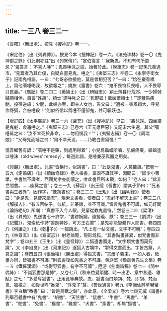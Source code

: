 ```yaml
---
---
---
```

title: 一三八 卷三二一
---




《賈雍》（無出處）。按見《搜神記》卷一一。

《宋定伯》（出《列異傳》）。按見今本《搜神記》卷一六，《法苑珠林》卷一〇《鬼神部之餘》引此則亦註“出《列異傳》”。“定伯復言：‘我新鬼，不知有何所惡忌？’鬼答言：‘不喜人唾’”；鬼畏唾沫之説，始著於此。《睽車志》卷一記孫元善過市，“見鬻者乃其亡僕，自疑白晝見鬼，唾之”；《夷堅三志》辛卷二《永寧寺街女子》記兩鬼相語，一曰：“七哥必欲撓他，莫是曾相犯否？”一曰：“恰在慶善橋上，爲他噀唾喝我，故欲報之”；姚旅《露書》卷六：“鬼不畏符只畏唾，人不畏辱只畏妻。”《廣記》卷二四二《蕭穎士》（出《辨疑志》）穎士薄暮行荒郊，一少婦騎驢願相伴，自言“姓胡”，穎士“遂唾叱之曰：‘死野狐！敢媚蕭穎士！’”遂鞭馬疾馳，投宿逆旅；少間，此婦亦至，即主人女也，告父曰：“適被一害風措大，呼兒作野狐，合被唾殺！”則似俗信以爲唾不僅卻鬼，并可驅妖也。

【增訂四】《太平廣記》卷三一六《盧充》（出《搜神記》）早曰：“將兒還。四坐謂是鬼魅，僉遥唾之。”《夷堅三志》己卷六《王元懋巨惡》又記宋六生還，其父“噀唾駡之曰：‘汝不幸死於非命，……勿用惱我！’”；《夷堅志補》卷一〇《周瑞娘》：“父母見而唾之曰：‘爾不幸夭没，……乃敢白晝爲怪！’”

憶吾鄉舊有諺：“噀唾不是藥，到處用得着”；小兒爲蟲蟻所嚙，肌膚痛癢，嫗媪塗以唾沫（old wives’ remedy），每道此語。是唾兼巫與醫之用矣。

《郭翻》（無出處）。兒書“皆横行，似胡書”，曰：“此是鬼書，人莫能識。”按卷一五九《定婚店》（出《續幽怪録》）老人檢書，韋固不識其字，因問曰：“固少小苦學，字書無不識者，西國梵字亦能讀之，唯此書目所未覿，如何？”老人曰：“此非世間書。……幽冥之言”；卷三一九《蘇韶》（出王隱《晉書》）謂其子節曰：“死者書與生者異”，因作字，“像胡書也”；卷三二二《王矩》（出《幽明録》）使者曰：“身是鬼，見使來詣君”，矩索文書看，使者曰：“君必不解天上書”；卷三二八《解襆人》：“有五百帖子，似紙，非篆隸，並不可識。”皆言鬼書不可識，如元好問《論詩絶句》所嘲：“真書不入今人眼，兒輩從教鬼畫符。” 然卷三二四《梁清》（出《異苑》）鬼送書七十許字，“書跡婉媚，遠擬羲、獻”；卷三三一《劉洪》（出《記聞》），鬼索紙作詩“書跡特妙，可方王右軍”；是鬼亦能變體作人間書。卷四四八《何讓之》（出《乾𦠆子》）一狐跳出，“凡上有一帖文書，文字不可曉”；卷四四九《林景玄》（出《宣室志》）射老翁斃，現形爲狐，“其書點畫甚異，似梵書而非梵字”；卷四五三《王生》（出《靈怪録》）二狐遺書而走，“文字類梵書而莫究識”，又《李自良》（出《河東記》）逐狐入古壙中，“掣得文書而出，字皆古篆，人莫之識”；卷四五四《張簡棲》（無出處）得狐文書，“其册子裝束，一如人者，紙墨亦同，皆狐書不可識。”則狐書復如鬼書之不可識。黄庭堅《豫章黄先生文集》卷一五《鐵羅漢頌》：“或得野狐書，有字不可讀”；陸游《劍南詩稿》卷七一《閒中偶詠》： “不識狐書那是博”，又卷七八《秋來益覺頑健、時一出游、意中甚適、雜賦》之七：“多愛奪狐書”，正用此等典故。鬼、狐書而曰類胡、梵，即胡、梵而鬼、狐視之，如後世呼“番鬼”、“洋鬼子”耳。《警世通言》卷九《李謫仙醉草嚇蠻書》李白稱“番書” 曰：“皆是鳥獸之跡”，亦此意。《全梁文》卷六七庾元威《論書》列舉百體書中有“鬼書”、“胡書”、“天竺書”、“鼠書”、“牛書”、“馬書”、“羊書”、“虎書”、“兔書”、“猴書”、“雞書”、“犬書”、“豕書”，却無“狐書”。